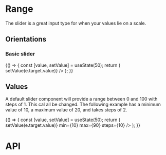 

<Meta
  title="Forms/Range"
  component={Range}
/>


# Range
The slider is a great input type for when your values lie on a scale.

## Orientations
### Basic slider
<Canvas>
  <Story
    name="Basic slider"
  >
    {() => {
      const [value, setValue] = useState(50);
      return (
        <Range
          value={value}
          onChange={(e) => setValue(e.target.value)}
        />
      );
    }}
  </Story>
</Canvas>

## Values
A default slider component will provide a range between 0 and 100 with steps of 1. This cal all be changed. The following example has a minimum value of 10, a maximum value of 20, and takes steps of 2.

<Canvas>
  <Story
    name="Custom values"
  >
    {() => {
      const [value, setValue] = useState(50);
      return (
        <Range
          value={value}
          onChange={(e) => setValue(e.target.value)}
          min={10}
          max={90}
          steps={10}
        />
      );
    }}
  </Story>
</Canvas>

# API
<ArgsTable of={Range} />
